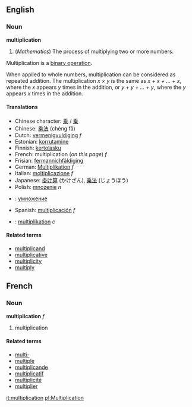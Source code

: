 {{wikipedia}}
==English==
===Noun===
'''multiplication'''

#(''Mathematics'') The process of multiplying two or more numbers.

Multiplication is a [[binary operation]].

When applied to whole numbers, multiplication can be considered as repeated addition.  The multiplication  ''x &times; y''  is the same as  ''x + x + ... + x'',  where the  ''x''  appears  ''y'' times in the addition, or  ''y + y + ... + y'',  where the  ''y''  appears  ''x''  times in the addition.

====Translations====
*Chinese character: [[乘]] / [[乗]]
*Chinese: [[乘法]] (chéng fǎ)
*Dutch: [[vermenigvuldiging]] ''f''
*Estonian: [[korrutamine]]
*Finnish: [[kertolasku]]
*French: multiplication (''on this page'') ''f''
*Frisian: [[fermannichfâldiging]]
*German: [[Multiplikation]] ''f''
*Italian: [[moltiplicazione]] ''f''
*Japanese: [[掛け算]] (かけざん), [[乗法]] (じょうほう)
*Polish: [[mnożenie]] ''n''
*{{ru}}: [[умножение]]
*Spanish: [[multiplicación]] ''f''
*{{sv}}: [[multiplikation]] ''c''

====Related terms====
*[[multiplicand]]
*[[multiplicative]]
*[[multiplicity]]
*[[multiply]]

==French==
===Noun===
'''multiplication''' ''f''
#multiplication

====Related terms====
*[[multi-]]
*[[multiple]]
*[[multiplicande]]
*[[multiplicatif]]
*[[multiplicité]]
*[[multiplier]]

[[it:multiplication]]
[[pl:Multiplication]]